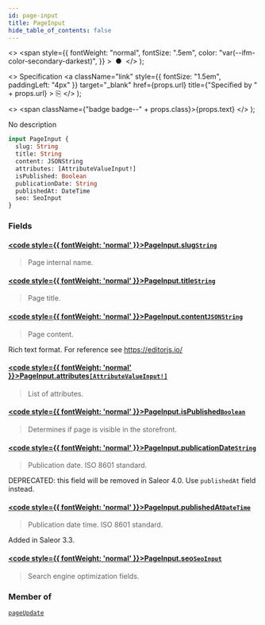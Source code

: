 ```yaml
---
id: page-input
title: PageInput
hide_table_of_contents: false
---
```


  <>
    <span
      style={{
        fontWeight: "normal",
        fontSize: ".5em",
        color: "var(--ifm-color-secondary-darkest)",
      }}
    >
      &nbsp;●&nbsp;
    </span>
  </>
);

  <>
    Specification
    <a
      className="link"
      style={{ fontSize: "1.5em", paddingLeft: "4px" }}
      target="\_blank"
      href={props.url}
      title={"Specified by " + props.url}
    >
      ⎘
    </a>
  </>
);

  <>
    <span className={"badge badge--" + props.class}>{props.text}</span>
  </>
);

No description

```graphql
input PageInput {
  slug: String
  title: String
  content: JSONString
  attributes: [AttributeValueInput!]
  isPublished: Boolean
  publicationDate: String
  publishedAt: DateTime
  seo: SeoInput
}
```

### Fields

#### [<code style={{ fontWeight: 'normal' }}>PageInput.<b>slug</b></code>](#)<Bullet />[`String`](../../../api-reference/miscellaneous/scalars/string) <Badge class="secondary" text="scalar"/> <Badge class="secondary" text="miscellaneous"/>

> Page internal name.

#### [<code style={{ fontWeight: 'normal' }}>PageInput.<b>title</b></code>](#)<Bullet />[`String`](../../../api-reference/miscellaneous/scalars/string) <Badge class="secondary" text="scalar"/> <Badge class="secondary" text="miscellaneous"/>

> Page title.

#### [<code style={{ fontWeight: 'normal' }}>PageInput.<b>content</b></code>](#)<Bullet />[`JSONString`](../../../api-reference/miscellaneous/scalars/jsonstring) <Badge class="secondary" text="scalar"/> <Badge class="secondary" text="miscellaneous"/>

> Page content.

Rich text format. For reference see https://editorjs.io/

>

#### [<code style={{ fontWeight: 'normal' }}>PageInput.<b>attributes</b></code>](#)<Bullet />[`[AttributeValueInput!]`](../../../api-reference/attributes/inputs/attribute-value-input) <Badge class="secondary" text="list"/> <Badge class="secondary" text="input"/> <Badge class="secondary" text="attributes"/>

> List of attributes.

#### [<code style={{ fontWeight: 'normal' }}>PageInput.<b>isPublished</b></code>](#)<Bullet />[`Boolean`](../../../api-reference/miscellaneous/scalars/boolean) <Badge class="secondary" text="scalar"/> <Badge class="secondary" text="miscellaneous"/>

> Determines if page is visible in the storefront.

#### [<code style={{ fontWeight: 'normal' }}>PageInput.<b>publicationDate</b></code>](#)<Bullet />[`String`](../../../api-reference/miscellaneous/scalars/string) <Badge class="secondary" text="scalar"/> <Badge class="secondary" text="miscellaneous"/>

> Publication date. ISO 8601 standard.

DEPRECATED: this field will be removed in Saleor 4.0. Use `publishedAt` field instead.

>

#### [<code style={{ fontWeight: 'normal' }}>PageInput.<b>publishedAt</b></code>](#)<Bullet />[`DateTime`](../../../api-reference/miscellaneous/scalars/date-time) <Badge class="secondary" text="scalar"/> <Badge class="secondary" text="miscellaneous"/>

> Publication date time. ISO 8601 standard.

Added in Saleor 3.3.

>

#### [<code style={{ fontWeight: 'normal' }}>PageInput.<b>seo</b></code>](#)<Bullet />[`SeoInput`](../../../api-reference/miscellaneous/inputs/seo-input) <Badge class="secondary" text="input"/> <Badge class="secondary" text="miscellaneous"/>

> Search engine optimization fields.

### Member of

[`pageUpdate`](../../../api-reference/pages/mutations/page-update) <Badge class="secondary" text="mutation"/>
